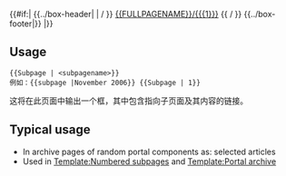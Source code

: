 <includeonly>{{#if:{{{1|}}}|
{{../box-header|{{SUBPAGENAME}} {{{1}}} | {{FULLPAGENAME}}/{{{1}}} }}
[[ {{FULLPAGENAME}}/{{{1}}} ]]
{{ {{FULLPAGENAME}}/{{{1}}} }}
{{../box-footer|}} |}}
</includeonly>
<noinclude>
==Usage==
<pre>{{Subpage | <subpagename>}} 
例如：{{subpage |November 2006}} {{Subpage | 1}}</pre>
这将在此页面中输出一个框，其中包含指向子页面及其内容的链接。
==Typical usage ==
*In archive pages of random portal  components as: selected articles 
*Used in [[Template:Numbered subpages]] and [[Template:Portal archive]]
</noinclude>